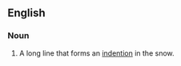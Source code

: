 ==English==

===Noun===
{{en-noun}}

# {{context|snowboarding|lang=en}} A long line that forms an [[indention]] in the snow.